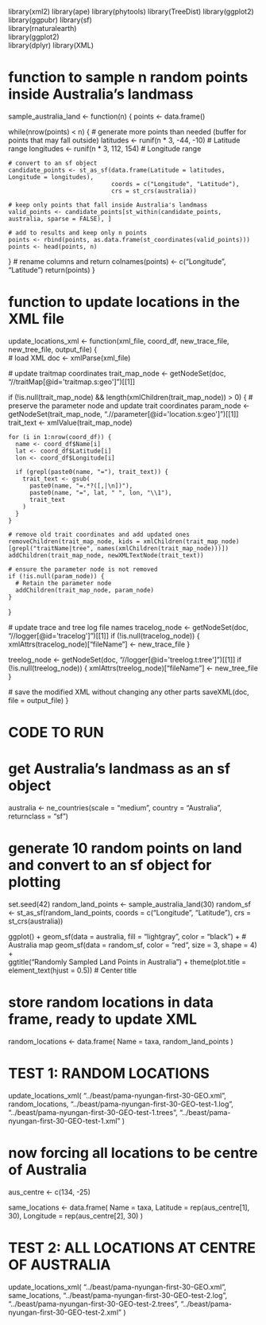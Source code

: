 library(xml2)
library(ape)
library(phytools)
library(TreeDist)
library(ggplot2)
library(ggpubr)
library(sf)             
library(rnaturalearth)  
library(ggplot2)       
library(dplyr) 
library(XML)       

# function to sample n random points inside Australia's landmass
sample_australia_land <- function(n) {
  points <- data.frame()
  
  while(nrow(points) < n) {
    # generate more points than needed (buffer for points that may fall outside)
    latitudes <- runif(n * 3, -44, -10)  # Latitude range
    longitudes <- runif(n * 3, 112, 154) # Longitude range
    
    # convert to an sf object
    candidate_points <- st_as_sf(data.frame(Latitude = latitudes, Longitude = longitudes), 
                                 coords = c("Longitude", "Latitude"), 
                                 crs = st_crs(australia))
    
    # keep only points that fall inside Australia's landmass
    valid_points <- candidate_points[st_within(candidate_points, australia, sparse = FALSE), ]
    
    # add to results and keep only n points
    points <- rbind(points, as.data.frame(st_coordinates(valid_points)))
    points <- head(points, n)
  }
  # rename columns and return
  colnames(points) <- c("Longitude", "Latitude")
  return(points)
}

# function to update locations in the XML file
update_locations_xml <- function(xml_file, coord_df, new_trace_file, new_tree_file, output_file) {  
  # load XML
  doc <- xmlParse(xml_file)
  
  # update traitmap coordinates
  trait_map_node <- getNodeSet(doc, "//traitMap[@id='traitmap.s:geo']")[[1]]
  
  if (!is.null(trait_map_node) && length(xmlChildren(trait_map_node)) > 0) {
    # preserve the parameter node and update trait coordinates
    param_node <- getNodeSet(trait_map_node, ".//parameter[@id='location.s:geo']")[[1]]
    trait_text <- xmlValue(trait_map_node)
    
    for (i in 1:nrow(coord_df)) {
      name <- coord_df$Name[i]
      lat <- coord_df$Latitude[i]
      lon <- coord_df$Longitude[i]
      
      if (grepl(paste0(name, "="), trait_text)) {
        trait_text <- gsub(
          paste0(name, "=.*?([,|\n])"), 
          paste0(name, "=", lat, " ", lon, "\\1"), 
          trait_text
        )
      }
    }
    
    # remove old trait coordinates and add updated ones
    removeChildren(trait_map_node, kids = xmlChildren(trait_map_node)[grepl("traitName|tree", names(xmlChildren(trait_map_node)))])
    addChildren(trait_map_node, newXMLTextNode(trait_text))
    
    # ensure the parameter node is not removed
    if (!is.null(param_node)) {
      # Retain the parameter node
      addChildren(trait_map_node, param_node)
    }
  }
  
  # update trace and tree log file names
  tracelog_node <- getNodeSet(doc, "//logger[@id='tracelog']")[[1]]
  if (!is.null(tracelog_node)) {
    xmlAttrs(tracelog_node)["fileName"] <- new_trace_file
  }

  treelog_node <- getNodeSet(doc, "//logger[@id='treelog.t:tree']")[[1]]
  if (!is.null(treelog_node)) {
    xmlAttrs(treelog_node)["fileName"] <- new_tree_file
  }
  
  # save the modified XML without changing any other parts
  saveXML(doc, file = output_file)
}

# CODE TO RUN
# get Australia's landmass as an sf object
australia <- ne_countries(scale = "medium", country = "Australia", returnclass = "sf")

# generate 10 random points on land and convert to an sf object for plotting
set.seed(42)
random_land_points <- sample_australia_land(30)
random_sf <- st_as_sf(random_land_points, coords = c("Longitude", "Latitude"), crs = st_crs(australia))

ggplot() +
  geom_sf(data = australia, fill = "lightgray", color = "black") +  # Australia map
  geom_sf(data = random_sf, color = "red", size = 3, shape = 4) +   
  ggtitle("Randomly Sampled Land Points in Australia") +
  theme(plot.title = element_text(hjust = 0.5))  # Center title

# store random locations in data frame, ready to update XML
random_locations <- data.frame(
  Name = taxa,
  random_land_points
)

# TEST 1: RANDOM LOCATIONS
update_locations_xml(
  "../beast/pama-nyungan-first-30-GEO.xml", random_locations,
  "../beast/pama-nyungan-first-30-GEO-test-1.log",
  "../beast/pama-nyungan-first-30-GEO-test-1.trees",
  "../beast/pama-nyungan-first-30-GEO-test-1.xml"
)


# now forcing all locations to be centre of Australia
aus_centre <- c(134, -25)

same_locations <- data.frame(
  Name = taxa,
  Latitude = rep(aus_centre[1], 30),
  Longitude = rep(aus_centre[2], 30)
)

# TEST 2: ALL LOCATIONS AT CENTRE OF AUSTRALIA
update_locations_xml(
  "../beast/pama-nyungan-first-30-GEO.xml", same_locations,
  "../beast/pama-nyungan-first-30-GEO-test-2.log",
  "../beast/pama-nyungan-first-30-GEO-test-2.trees",
  "../beast/pama-nyungan-first-30-GEO-test-2.xml"
)
